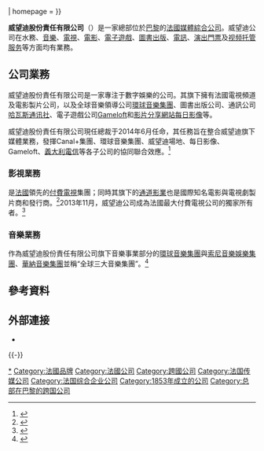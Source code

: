 {{noteTA
|T=zh-hans:维旺迪; zh-hant:威望迪;
|1=zh-hans:维旺迪; zh-hant:威望迪;
|2=zh-hans:执行长; zh-hant:執行長; zh-cn:首席执行官; zh-hk:行政總裁; zh-tw:執行長; zh-mo:行政總裁;
|3=zh-hans:营运长; zh-hant:營運長; zh-hk:營運總監; zh-cn:首席运营官; zh-tw:營運長; zh-mo:營運總監;
|4=zh-hans:财务长; zh-hant:財務長; zh-cn:首席财务官; zh-hk:財務總監; zh-tw:財務長; zh-mo:財務總監;
}}
{{Infobox company
| name               = 威望迪股份責任有限公司
| name_en            = Vivendi SA
| logo               = File:Vivendi logo.svg
| logo_size          = 200px
| former_name        = {{Plain list|
* 通用水務公司<small>（1853年-1998年）</small>
* 威望迪有限責任公司<small>（1998年-2000年）</small>
* 威望迪環球股份責任有限公司<small>（2000年-2006年）</small>
}}
| type               = [[上市公司|上市公司]]
| traded_as          = {{Euronext|VIV|FR0000127771|XPAR}}<br>[[CAC40指數|CAC40指數成分股]]
| foundation         = {{Start date and age|df=yes|1853|12|14}}<ref name="origin">{{cite web |title=The Group's Origins |url=http://www.vivendi.com/en/vivendi-en/our-history/the-groups-origins/ |website=威望迪公司官方網站 |publisher=威望迪股份責任有限公司 |accessdate=2019-02-23 |archive-date=2020-09-26 |archive-url=https://web.archive.org/web/20200926023547/https://www.vivendi.com/en/vivendi-en/our-history/the-groups-origins/ |dead-url=no }}</ref>
| location           = {{FRA}}[[巴黎|巴黎]]
| area_served        = 全球
| founder            = [[拿破崙三世|拿破崙三世]]<ref name="origin" /> 
| key_people         = {{Plain list|
* {{Link-en|阿諾德·德·皮方泰恩|Arnaud de Puyfontaine}}<small>（[[行政總裁|行政總裁]]）</small>
* 斯特凡納·魯賽爾<small>（[[營運總監|營運總監]]）</small>
* 埃爾維·菲利普<small>（[[財務總監|財務總監]]）</small>
}}
| industry           = [[大眾傳播|大眾傳播]]
| revenue            = {{Increase}} 139.32億[[歐元|歐元]]<small>（2018年）</small><ref name="FR-2018">{{cite web |title=Financial Report and Audited Consolidated Financial Statements for the year ended  December 31, 2018 |url=https://www.vivendi.com/wp-content/uploads/2019/02/20190214_VIV_Financial_Report_and_Consolidated_Financial_Statements_for_the_year_ended_December_31_2018.pdf |website=威望迪公司官方網站 |publisher=威望迪股份責任有限公司 |accessdate=2019-02-23 |archive-date=2020-11-12 |archive-url=https://web.archive.org/web/20201112013122/https://www.vivendi.com/wp-content/uploads/2019/02/20190214_VIV_Financial_Report_and_Consolidated_Financial_Statements_for_the_year_ended_December_31_2018.pdf |dead-url=no }}</ref>
| operating_income   = {{Increase}} 14.39億歐元<small>（2018年）</small><ref name="FR-2018" />
| net_income         = {{Decrease}} 11.57億歐元<small>（2018年）</small><ref name="FR-2018" />
| assets             = {{Increase}} 344.03億歐元<small>（2018年）</small><ref name="FR-2018" />
| equity             = {{Decrease}} 175.34億歐元<small>（2018年）</small><ref name="FR-2018" />
| num_employees      = 33,200人<ref>{{cite web |title=Vivendi on the Forbes Global 2000 List |url=https://www.forbes.com/companies/vivendi/#6fd86e1f1c6b |publisher=[[福布斯|福布斯]] |accessdate=2019-02-23 |archive-date=2020-11-01 |archive-url=https://web.archive.org/web/20201101013024/https://www.forbes.com/companies/vivendi/#6fd86e1f1c6b |dead-url=no }}</ref>
| num_employees_year = 2018年
| divisions          = {{Plain list|
* 威望迪場館<small>（{{lang|en|Vivendi Village}}）</small>
* 新倡議<small>（{{lang|en|New Initiatives}}）</small><ref>{{cite web |author1=Elsa Keslassy |title=Vivendi’s 2016 Results: Core Operating Profits Drop Due to Canal Plus Losses, Universal Music Provides Bright Spot |url=https://variety.com/2017/biz/global/vivendis-2016-results-canal-plus-universal-music-1201994854/ |publisher=[[綜藝_(雜誌)|綜藝]] |accessdate=2019-02-23 |archive-date=2021-02-27 |archive-url=https://web.archive.org/web/20210227004035/https://variety.com/2017/biz/global/vivendis-2016-results-canal-plus-universal-music-1201994854/ |dead-url=no }}</ref>
* 威望迪內容<small>（{{lang|en|Vivendi Content}}）</small>
}}
| subsid             = {{Plain list|
* {{Link-en|Canal+集團|Canal+ Group}}
* [[环球唱片|環球音樂集團]]
* {{Link-en|看票公司|See Tickets}}<ref>{{cite web |author1=Stephanie Gleason |title=Vivendi unit wins auction for SFX's Flavorus |url=https://www.marketwatch.com/story/vivendi-unit-wins-auction-for-sfxs-flavorus-2016-06-06 |publisher=MarketWatch |accessdate=2019-02-23 |archive-date=2019-08-01 |archive-url=https://web.archive.org/web/20190801012537/https://www.marketwatch.com/story/vivendi-unit-wins-auction-for-sfxs-flavorus-2016-06-06 |dead-url=no }}</ref>
* [[Gameloft|Gameloft]]<ref>{{cite web |author1=Nick Kostov |title=Vivendi names Stephane Roussel CEO of Gameloft |url=https://www.marketwatch.com/story/vivendi-names-stephane-roussel-ceo-of-gameloft-2016-06-29-154855359 |publisher=MarketWatch |accessdate=2019-02-23 |archive-date=2018-08-05 |archive-url=https://web.archive.org/web/20180805203920/https://www.marketwatch.com/story/vivendi-names-stephane-roussel-ceo-of-gameloft-2016-06-29-154855359 |dead-url=no }}</ref>
* [[Dailymotion|每日影像]]<small>（佔股90%）</small>
* [[Mediaset|Mediaset]]<small>（佔股28.80%）</small>
* {{Link-en|Editis|Editis}}
* {{Link-en|班尼傑集團|Banijay Group}}<small>（佔股28.4%）</small>
* [[哈瓦斯通讯社|哈瓦斯通讯社]]
* [[義大利電信|義大利電信]]<small>（佔股23.94%）</small><ref>{{cite web |title=Shareholdings {{!}} TIM Group |url=https://www.telecomitalia.com/tit/en/investors/shareholders/shareholdings.html |publisher=[[義大利電信|義大利電信]] |accessdate=2019-02-23 |archive-url=https://web.archive.org/web/20190223131555/https://www.telecomitalia.com/tit/en/investors/shareholders/shareholdings.html |archive-date=2019-02-23 |dead-url=yes }}</ref>
}}
| homepage           = {{URL|https://www.vivendi.com}}
}}

'''威望迪股份責任有限公司'''（{{Lang-en|Vivendi SA}}）是一家總部位於[[巴黎|巴黎]]的[[法國|法國]][[大眾傳媒|媒體]][[綜合企業|綜合公司]]。威望迪公司在水務、[[音樂|音樂]]、[[電視|電視]]、[[電影|電影]]、[[電子遊戲|電子遊戲]]、[[出版|圖書出版]]、[[電訊|電訊]]、[[門票|演出門票]]及[[影片分享網站|视频托管服务]]等方面均有業務。

== 公司業務 ==
{{Main|威望迪公司資產列表}}

威望迪股份責任有限公司是一家專注于數字娛樂的公司。其旗下擁有法國電視頻道及電影製片公司{{Link-en|Canal+集團|Canal+ Group}}，以及全球音樂領導公司[[环球唱片|環球音樂集團]]、圖書出版公司{{Link-en|Editis|Editis}}、通訊公司[[哈瓦斯通讯社|哈瓦斯通讯社]]、電子遊戲公司[[Gameloft|Gameloft]]和[[影片分享網站|影片分享網站]][[Dailymotion|每日影像]]等。

威望迪股份責任有限公司現任總裁{{Link-en|文森特·博羅雷|Vincent Bolloré}}于2014年6月任命，其任務旨在整合威望迪旗下媒體業務，發揮Canal+集團、環球音樂集團、威望迪場地、每日影像、Gameloft、[[義大利電信|義大利電信]]等各子公司的協同聯合效應。<ref>{{cite web |author1=Delphine Cuny |title=La stratégie de Bolloré : créer des synergies au sein du nouveau Vivendi |url=https://www.latribune.fr/technos-medias/20140624trib000836742/la-strategie-de-bollore-creer-des-synergies-au-sein-du-nouveau-vivendi.html |publisher={{Link-en|法國論壇報|La Tribune}} |accessdate=2019-02-23 |archive-date=2019-08-02 |archive-url=https://web.archive.org/web/20190802171228/https://www.latribune.fr/technos-medias/20140624trib000836742/la-strategie-de-bollore-creer-des-synergies-au-sein-du-nouveau-vivendi.html |dead-url=no }}</ref>

=== 影視業務 ===
{{Seealso2|{{Link-en|Canal+集團|Canal+ Group}}}}

{{Link-en|Canal+集團|Canal+ Group}}是[[法國|法國]]領先的[[付費電視|付費電視]]集團；同時其旗下的[[通道影業|通道影業]]也是國際知名電影與電視劇製片商和發行商。<ref>{{cite web |author1=James Regan |title=Vivendi, Lagardere in legal spat over Canal+ |url=https://www.reuters.com/article/2013/02/13/us-vivendi-lagardere-idUSBRE91C0FN20130213 |publisher=[[路透社|路透社]] |accessdate=2019-02-23 |archive-date=2015-09-24 |archive-url=https://web.archive.org/web/20150924175428/http://www.reuters.com/article/2013/02/13/us-vivendi-lagardere-idUSBRE91C0FN20130213 |dead-url=yes }}</ref>2013年11月，威望迪公司成為法國最大付費電視公司的獨家所有者。<ref>{{cite web |author1=Marie Mawad |title=Vivendi Buys Out TV Division From Lagardere for $1.4 Billion |url=https://www.bloomberg.com/news/articles/2013-10-28/lagardere-in-talks-with-vivendi-to-resolve-canal-france-dispute |publisher=[[彭博社|彭博社]] |accessdate=2019-02-23 |archive-date=2018-05-26 |archive-url=https://web.archive.org/web/20180526041850/https://www.bloomberg.com/news/articles/2013-10-28/lagardere-in-talks-with-vivendi-to-resolve-canal-france-dispute |dead-url=no }}</ref>

=== 音樂業務 ===
{{Seealso2|[[环球唱片|環球音樂集團]]}}

作為威望迪股份責任有限公司旗下音樂事業部分的[[环球唱片|環球音樂集團]]與[[索尼音樂娛樂|索尼音樂娛樂集團]]、[[華納音樂集團|華納音樂集團]]並稱“全球三大音樂集團”。<ref>{{cite web |author1=Bill Lamb |title=Top Three Major Pop Record Labels |url=https://www.thoughtco.com/top-major-pop-record-labels-3246997 |publisher=ThoughtCo |accessdate=2019-02-24 |archive-date=2019-12-23 |archive-url=https://web.archive.org/web/20191223103901/https://www.liveabout.com/top-major-pop-record-labels-3246997 |dead-url=no }}</ref>

== 參考資料 ==
{{Reflist|4}}

== 外部連接 ==
{{Commons category|Vivendi|威望迪}}
* {{Official website|https://www.vivendi.com/}}{{fr}}{{en}}

{{-}}
{{维旺迪}}
{{CAC40指数成份公司}}
{{主要电信公司}}
{{Portal bar|法國|電視|電影|電子遊戲|音樂|電信|互联网}}
{{Authority control}}
{{DEFAULTSORT:Vivendi}}

[[Category:威望迪|*]]
[[Category:法國品牌|Category:法國品牌]]
[[Category:法國公司|Category:法國公司]]
[[Category:跨國公司|Category:跨國公司]]
[[Category:法国传媒公司|Category:法国传媒公司]]
[[Category:法国综合企业公司|Category:法国综合企业公司]]
[[Category:1853年成立的公司|Category:1853年成立的公司]]
[[Category:总部在巴黎的跨国公司|Category:总部在巴黎的跨国公司]]